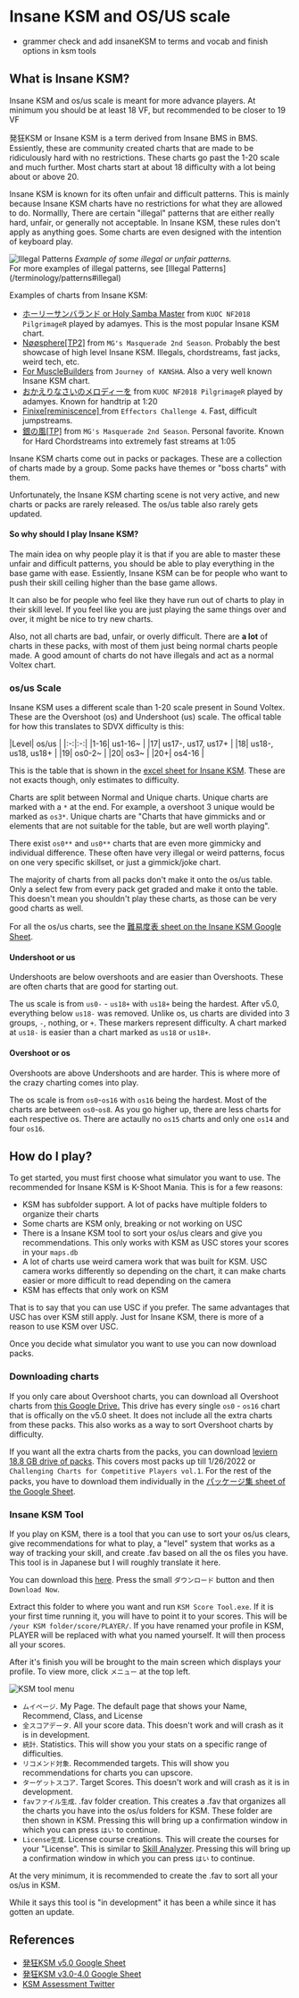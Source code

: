 
# Insane KSM and OS/US scale
* grammer check and add insaneKSM to terms and vocab and finish options in ksm tools



## What is Insane KSM?
<Callout type="warning">Insane KSM and os/us scale is meant for more advance players. At minimum you should be at least 18 VF, but recommended to be closer to 19 VF</Callout>

発狂KSM or Insane KSM is a term derived from Insane BMS in BMS. Essiently, these
are community created charts that are made to be ridiculously hard with no
restrictions. These charts go past the 1-20 scale and much further. Most charts
start at about 18 difficulty with a lot being about or above 20.

Insane KSM is known for its often unfair and difficult patterns. This is mainly
because Insane KSM charts have no restrictions for what they are allowed to do.
Normallly, There are certain "illegal" patterns that are either really hard,
unfair, or generally not acceptable. In Insane KSM, these rules don't apply as
anything goes. Some charts are even designed with the intention of keyboard play.

<div className="flex flex-col items-center justify-center mt-5">
  <Image src="/compendium/insaneksm/patterns.png" alt="Illegal Patterns" />
  <em>Example of some illegal or unfair patterns.</em>
</div>
For more examples of illegal patterns, see [Illegal Patterns](/terminology/patterns#illegal)

Examples of charts from Insane KSM:
- [ホーリーサンバランド or Holy Samba Master](https://www.youtube.com/watch?v=7XW0piABYec) from `KUOC NF2018 PilgrimageR` played by adamyes. This is the most popular Insane KSM chart.
- [N∅∅sphere\[TP2\]](https://www.youtube.com/watch?v=O-lfR2Lh9cQ&feature=youtu.be) from `MG's Masquerade 2nd Season`. Probably the best showcase of high level Insane KSM. Illegals, chordstreams, fast jacks, weird tech, etc.
- [For MuscleBuilders](https://www.youtube.com/watch?v=cD2_wUIhVjA) from `Journey of KANSHA`. Also a very well known Insane KSM chart. 
- [おかえりなさいのメロディーを](https://www.youtube.com/watch?v=l8BLQiRBKYE) from `KUOC NF2018 PilgrimageR` played by adamyes. Known for handtrip at 1:20
- [Finixe\[reminiscence\] ](https://www.youtube.com/watch?v=la5NngNR7ek)from `Effectors Challenge 4`. Fast, difficult jumpstreams.
- [銀の風\[TP\]](https://www.youtube.com/watch?v=BzFo1FJOHAc) from `MG's Masquerade 2nd Season`. Personal favorite. Known for Hard Chordstreams into extremely fast streams at 1:05

Insane KSM charts come out in packs or packages. These are a collection of charts made by a group. Some packs have themes or "boss charts" with them.

Unfortunately, the Insane KSM charting scene is not very active, and new charts or packs are rarely released. The os/us table also rarely gets updated.

#### So why should I play Insane KSM?
The main idea on why people play it is that if you are able to master these
unfair and difficult patterns, you should be able to play everything in the base
game with ease. Essiently, Insane KSM can be for people who want to push their
skill ceiling higher than the base game allows.

It can also be for people who feel like they have run out of charts to play in
their skill level. If you feel like you are just playing the same things over
and over, it might be nice to try new charts.

Also, not all charts are bad, unfair, or overly difficult. There are **a lot** of
charts in these packs, with most of them just being normal charts people made. A
good amount of charts do not have illegals and act as a normal Voltex chart.

### os/us Scale
Insane KSM uses a different scale than 1-20 scale present in Sound Voltex. These are the Overshoot (os) and Undershoot (us) scale. The offical table for how this translates to SDVX difficulty is this:
<div className="flex flex-col items-center justify-center mt-5">
|Level| os/us |
|:-:|:-:|
|1-16| us1-16~ |
|17| us17-, us17, us17+ |
|18| us18-, us18, us18+ |
|19| os0-2~ |
|20| os3~ |
|20+| os4-16 |
</div>

This is the table that is shown in the [excel sheet for Insane KSM](https://docs.google.com/spreadsheets/d/13KWwfk0_gyNdVad-8Bhy7F1r2mYRSykh9vC0qx6fSkM/edit?gid=1404127008#gid=1404127008). These are not exacts though, only estimates to difficulty.

Charts are split between Normal and Unique charts. Unique charts are marked
with a `*` at the end. For example, a overshoot 3 unique would be marked as `os3*`.
Unique charts are "Charts that have gimmicks and or elements that are not suitable
for the table, but are well worth playing". 

There exist `os0**` and `us0**` charts that are even more gimmicky and individual
difference. These often have very illegal or weird patterns, focus on one very
specific skillset, or just a gimmick/joke chart.

The majority of charts from all packs don't make it onto the os/us table. Only a
select few from every pack get graded and make it onto the table. This doesn't
mean you shouldn't play these charts, as those can be very good charts as well.


For all the os/us charts, see the [難易度表 sheet on the Insane KSM Google Sheet](https://docs.google.com/spreadsheets/d/13KWwfk0_gyNdVad-8Bhy7F1r2mYRSykh9vC0qx6fSkM/edit?gid=144278610#gid=144278610).

#### Undershoot or us
Undershoots are below overshoots and are easier than Overshoots. These are often charts that are good for starting out.

The us scale is from `us0-` - `us18+` with `us18+` being the hardest. After
v5.0, everything below `us18-` was removed. Unlike os, us charts are divided
into 3 groups, `-`, nothing, or `+`. These markers represent difficulty. A chart
marked at `us18-` is easier than a chart marked as `us18` or `us18+`. 

#### Overshoot or os
Overshoots are above Undershoots and are harder. This is where more of the crazy charting comes into play.

The os scale is from `os0`-`os16` with `os16` being the hardest. Most of the charts
are between `os0`-`os8`. As you go higher up, there are less charts for each
respective os. There are actaully no `os15` charts and only one `os14` and four `os16`. 


## How do I play?
To get started, you must first choose what simulator you want to use. The recommended for Insane KSM is K-Shoot Mania. This is for a few reasons:
- KSM has subfolder support. A lot of packs have multiple folders to organize their charts
- Some charts are KSM only, breaking or not working on USC
- There is a Insane KSM tool to sort your os/us clears and give you recommendations. This only works with KSM as USC stores your scores in your `maps.db`
- A lot of charts use weird camera work that was built for KSM. USC camera works differently so depending on the chart, it can make charts easier or more difficult to read depending on the camera
- KSM has effects that only work on KSM

That is to say that you can use USC if you prefer. The same advantages that USC has over KSM still apply. Just for Insane KSM, there is more of a reason to use KSM over USC.

Once you decide what simulator you want to use you can now download packs.

### Downloading charts
If you only care about Overshoot charts, you can download all Overshoot charts from [this Google Drive.](https://drive.google.com/drive/folders/1GQlJTYWjgXSJoA4SwbcASRk00xKXVAqw)
This drive has every single `os0` - `os16` chart that is offically on the v5.0 sheet. It does not include all the extra charts from these packs. This also works as a way to sort Overshoot charts by difficulty.

If you want all the extra charts from the packs, you can download [leviern 18.8 GB drive of packs](https://drive.google.com/file/d/1m1vHqD7Lu3c4B93qoCv8eF7MQF5MedCR/view?usp=sharing).
This covers most packs up till 1/26/2022 or `Challenging Charts for Competitive Players vol.1`. 
For the rest of the packs, you have to download them individually in the [パッケージ集 sheet of the Google Sheet](https://docs.google.com/spreadsheets/d/13KWwfk0_gyNdVad-8Bhy7F1r2mYRSykh9vC0qx6fSkM/edit?gid=482142057#gid=482142057).


### Insane KSM Tool
If you play on KSM, there is a tool that you can use to sort your os/us clears,
give recommendations for what to play, a "level" system that works as a way of
tracking your skill, and create .fav based on all the os files you have. This
tool is in Japanese but I will roughly translate it here.

You can download this [here](https://ux.getuploader.com/ksmscoretool/download/5). Press the small `ダウンロード` button and then `Download Now`.

Extract this folder to where you want and run `KSM Score Tool.exe`. If it is
your first time running it, you will have to point it to your scores. This will
be `/your KSM folder/score/PLAYER/`. If you have renamed your profile in KSM,
PLAYER will be replaced with what you named yourself. It will then process all your scores.

After it's finish you will be brought to the main screen which displays your profile. To view more, click `メニュー` at the top left.

<div className="flex flex-col items-center justify-center mt-5">
  <Image src="/compendium/insaneksm/menu.png" alt="KSM tool menu" />
</div>

- `ムイページ`. My Page. The default page that shows your Name, Recommend, Class, and License 
- `全スコアデータ`. All your score data. This doesn't work and will crash as it is in development.
- `統計`. Statistics. This will show you your stats on a specific range of difficulties. 
- `リコメンド対象`. Recommended targets. This will show you recommendations for charts you can upscore.
- `ターゲットスコア`. Target Scores. This doesn't work and will crash as it is in development.
- `favファイル生成`. .fav folder creation. This creates a .fav that organizes all the charts you have into the os/us folders for KSM. These folder are then shown in KSM. Pressing this will bring up a confirmation window in which you can press `はい` to continue.
- `License生成`. License course creations. This will create the courses for your "License". This is similar to [Skill Analyzer](/gamemodes#skill-analyzer). Pressing this will bring up a confirmation window in which you can press `はい` to continue.

At the very minimum, it is recommended to create the .fav to sort all your os/us in KSM. 

While it says this tool is "in development" it has been a while since it has gotten an update. 

## References
- [発狂KSM v5.0 Google Sheet](https://docs.google.com/spreadsheets/d/13KWwfk0_gyNdVad-8Bhy7F1r2mYRSykh9vC0qx6fSkM/edit?gid=1404127008#gid=1404127008)
- [発狂KSM v3.0-4.0 Google Sheet](https://docs.google.com/spreadsheets/u/1/d/e/2PACX-1vRH1beDh3I76qS-UUppW4_GibEj9bBDgcpO1XM4SrMylnSZYjyPjPYcMuQHaMrB-JGpIdsZtb-0wzmp/pubhtml#)
- [KSM Assessment Twitter](https://x.com/ksm_assessment)


